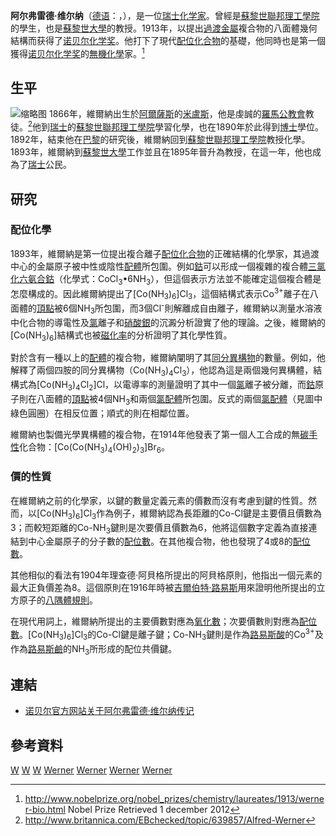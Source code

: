 {{Link style|time=2015-12-12T06:12:48+00:00}}
{{Infobox scientist  
|name = 阿尔弗雷德·维尔纳<br />(Alfred Werner)
|image = Alfred_Werner.jpg	 
| image_size=180px
|birth_date = 1866年12月12日
|birth_place = {{FRA}}[[上萊茵省|上萊茵省]][[米卢斯|米卢斯]]
|nationality = [[瑞士|瑞士]]
|death_date = {{death date and age|df=y|1919|11|15|1866|12|12 }} 
|death_place = {{CHE}}[[苏黎世|苏黎世]]
|field = [[无机化学|无机化学]]
|work_institution = [[苏黎世大学|苏黎世大学]] 
|alma_mater =  [[苏黎世大学|苏黎世大学]]<br/>[[苏黎世联邦理工学院|苏黎世联邦理工学院]] 
|doctoral_advisor = [[:en:Arthur_Rudolf_Hantzsch|Arthur Rudolf Hantzsch]], [[马塞兰·贝特洛|马塞兰·贝特洛]]
|doctoral_students = 
|known_for  = [[过渡金属|过渡金属]]的[[配合物|配合物]]
|prizes =    [[诺贝尔化学奖|诺贝尔化学奖]] (1913)
}}
'''阿尔弗雷德·维尔纳'''（[[德语|德语]]：'''{{lang|de|Alfred Werner}}'''，{{bd|1866年|12月12日|1919年|11月15日|}}），是一位[[瑞士|瑞士]][[化学家|化学家]]。曾經是[[蘇黎世聯邦理工學院|蘇黎世聯邦理工學院]]的學生，也是[[蘇黎世大學|蘇黎世大學]]的教授。1913年，以提出[[過渡金屬|過渡金屬]]複合物的八面體幾何結構而获得了[[诺贝尔化学奖|诺贝尔化学奖]]。他打下了現代[[配位化合物|配位化合物]]的基礎，他同時也是第一個獲得[[诺贝尔化学奖|诺贝尔化学奖]]的[[無機化學|無機化學]]家。<ref> http://www.nobelprize.org/nobel_prizes/chemistry/laureates/1913/werner-bio.html Nobel Prize Retrieved 1 december 2012 </ref>

==生平==
[[File:GraveAlfredWerner-RehalpCemeteryZurich_RomanDeckert22052022.jpg|缩略图]]
1866年，維爾納出生於[[阿爾薩斯|阿爾薩斯]]的[[米盧斯|米盧斯]]，他是虔誠的[[羅馬公教會|羅馬公教會]]教徒。<ref>http://www.britannica.com/EBchecked/topic/639857/Alfred-Werner</ref>他到[[瑞士|瑞士]]的[[蘇黎世聯邦理工學院|蘇黎世聯邦理工學院]]學習化學，也在1890年於此得到[[博士|博士]]學位。1892年，結束他在[[巴黎|巴黎]]的研究後，維爾納回到[[蘇黎世聯邦理工學院|蘇黎世聯邦理工學院]]教授化學。1893年，維爾納到[[蘇黎世大學|蘇黎世大學]]工作並且在1895年晉升為教授，在這一年，他也成為了[[瑞士|瑞士]]公民。

==研究==
===配位化學===
1893年，維爾納是第一位提出複合離子[[配位化合物|配位化合物]]的正確結構的化學家，其過渡中心的金屬原子被中性或陰性[[配體|配體]]所包圍。例如[[鈷|鈷]]可以形成一個複雜的複合體[[三氯化六氨合鈷|三氯化六氨合鈷]]（化學式：CoCl<sub>3</sub>•6NH<sub>3</sub>），但這個表示方法並不能確定這個複合體是怎麼構成的。因此維爾納提出了[Co(NH<sub>3</sub>)<sub>6</sub><nowiki>]</nowiki>Cl<sub>3</sub>，這個結構式表示Co<sup>3+</sup>離子在八面體的[[頂點_(幾何)|頂點]]被6個NH<sub>3</sub>所包圍，而3個Cl<sup>-</sup>則解離成自由離子，維爾納以測量水溶液中化合物的導電性及[[氯|氯]]離子和[[硝酸銀|硝酸銀]]的沉澱分析證實了他的理論。之後，維爾納的[Co(NH<sub>3</sub>)<sub>6</sub>]結構式也被[[磁化率|磁化率]]的分析證明了其化學性質。

<!-- 檔案不存在 [[File:Cis-dichlorotetraamminecobalt_(III).png|thumb]] -->
<!-- 檔案不存在 [[File:Trans-dichlorotetraamminecobalt_(III).png|thumb]] -->
對於含有一種以上的[[配體|配體]]的複合物，維爾納闡明了其[[同分異構物|同分異構物]]的數量。例如，他解釋了兩個四胺的同分異構物（Co(NH<sub>3</sub>)<sub>4</sub>Cl<sub>3</sub>），他認為這是兩個幾何異構體，結構式為[Co(NH<sub>3</sub>)<sub>4</sub>Cl<sub>2</sub>]Cl，以電導率的測量證明了其中一個[[氯|氯]]離子被分離，而[[鈷|鈷]]原子則在八面體的[[頂點_(幾何)|頂點]]被4個NH<sub>3</sub>和兩個[[氯|氯]][[配體|配體]]所包圍。反式的兩個[[氯|氯]][[配體|配體]]（見圖中綠色圓圈）在相反位置；順式的則在相鄰位置。

維爾納也製備光學異構體的複合物，在1914年他發表了第一個人工合成的無[[碳|碳]][[手性|手性]]化合物：[Co(Co(NH<sub>3</sub>)<sub>4</sub>(OH)<sub>2</sub>)<sub>3</sub>]Br<sub>6</sub>。

===價的性質===
在維爾納之前的化學家，以鍵的數量定義元素的價數而沒有考慮到鍵的性質。然而，以[Co(NH<sub>3</sub>)<sub>6</sub>]Cl<sub>3</sub>作為例子，維爾納認為長距離的Co-Cl鍵是主要價且價數為3；而較短距離的Co-NH<sub>3</sub>鍵則是次要價且價數為6，他將這個數字定義為直接連結到中心金屬原子的分子數的[[配位數|配位數]]。在其他複合物，他也發現了4或8的[[配位數|配位數]]。

其他相似的看法有1904年理查德·阿貝格所提出的阿貝格原則，他指出一個元素的最大正負價差為8。這個原則在1916年時被[[吉爾伯特·路易斯|吉爾伯特·路易斯]]用來證明他所提出的立方原子的[[八隅體規則|八隅體規則]]。

在現代用詞上，維爾納所提出的主要價數對應為[[氧化數|氧化數]]；次要價數則對應為[[配位數|配位數]]。[Co(NH<sub>3</sub>)<sub>6</sub>]Cl<sub>3</sub>的Co-Cl鍵是離子鍵；Co-NH<sub>3</sub>鍵則是作為[[酸鹼電子理論|路易斯酸]]的Co<sup>3+</sup>及作為[[酸鹼電子理論|路易斯鹼]]的NH<sub>3</sub>所形成的配位共價鍵。

== 連結 ==
*[http://nobelprize.org/nobel_prizes/chemistry/laureates/1913/werner-bio.html 诺贝尔官方网站关于阿尔弗雷德·维尔纳传记]
==參考資料==
{{reflist}}

{{诺贝尔化学奖获得者 (1901年-1925年)}}

{{Authority control}}
[[Category:1866年出生|W]]
[[Category:1919年逝世|W]]
[[Category:瑞士化学家|W]]
[[Category:诺贝尔化学奖获得者|Werner]]
[[Category:苏黎世联邦理工学院教师|Werner]]
[[Category:苏黎世联邦理工学院校友|Werner]]
[[Category:苏黎世大学教师|Werner]]